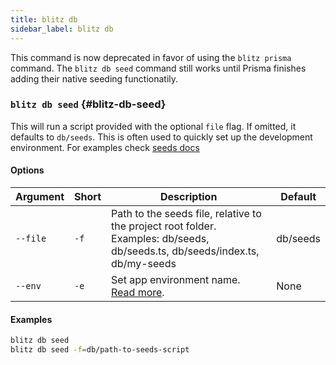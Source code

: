 ```yaml
---
title: blitz db
sidebar_label: blitz db
---
```


<Card type="caution">

This command is now deprecated in favor of using the `blitz prisma`
command. The `blitz db seed` command still works until Prisma finishes
adding their native seeding functionatily.

</Card>

### `blitz db seed` {#blitz-db-seed}

This will run a script provided with the optional `file` flag. If omitted,
it defaults to `db/seeds`. This is often used to quickly set up the
development environment. For examples check [seeds docs](database-seeds)

#### Options

| Argument | Short | Description                                                                                                                  | Default  |
| -------- | ----- | ---------------------------------------------------------------------------------------------------------------------------- | -------- |
| `--file` | `-f`  | Path to the seeds file, relative to the project root folder. Examples: db/seeds, db/seeds.ts, db/seeds/index.ts, db/my-seeds | db/seeds |
| `--env`  | `-e`  | Set app environment name. [Read more](/docs/custom-environments#custom-environments).                                        | None     |

#### Examples

```bash
blitz db seed
blitz db seed -f=db/path-to-seeds-script
```
